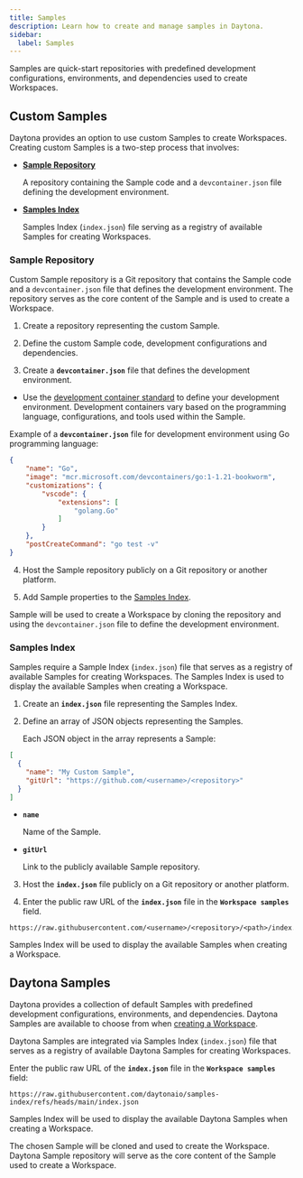 ```yaml
---
title: Samples
description: Learn how to create and manage samples in Daytona.
sidebar:
  label: Samples
---
```



Samples are quick-start repositories with predefined development configurations, environments, and dependencies used to create Workspaces.

## Custom Samples

Daytona provides an option to use custom Samples to create Workspaces. Creating custom Samples is a two-step process that involves:

- [**Sample Repository**](#sample-repository)

    A repository containing the Sample code and a `devcontainer.json` file defining the development environment.

- [**Samples Index**](#samples-index)

    Samples Index (`index.json`) file serving as a registry of available Samples for creating Workspaces.

### Sample Repository 

Custom Sample repository is a Git repository that contains the Sample code and a `devcontainer.json` file that defines the development environment. The repository serves as the core content of the Sample and is used to create a Workspace. 

1. Create a repository representing the custom Sample.

2. Define the custom Sample code, development configurations and dependencies.

3. Create a **`devcontainer.json`** file that defines the development environment.

- Use the [development container standard](https://containers.dev/) to define your development environment. Development containers vary based on the programming language, configurations, and tools used within the Sample.

Example of a **`devcontainer.json`** file for development environment using Go programming language:

```json
{
    "name": "Go",
    "image": "mcr.microsoft.com/devcontainers/go:1-1.21-bookworm",
    "customizations": {
        "vscode": {
            "extensions": [
                "golang.Go"
            ]
        }
    },
    "postCreateCommand": "go test -v"
}
```

4. Host the Sample repository publicly on a Git repository or another platform.

5. Add Sample properties to the [Samples Index](#samples-index).

Sample will be used to create a Workspace by cloning the repository and using the `devcontainer.json` file to define the development environment.

### Samples Index

Samples require a Sample Index (`index.json`) file that serves as a registry of available Samples for creating Workspaces. The Samples Index is used to display the available Samples when creating a Workspace.

1. Create an **`index.json`** file representing the Samples Index.

2. Define an array of JSON objects representing the Samples.

    Each JSON object in the array represents a Sample:

```json
[
  {
    "name": "My Custom Sample",
    "gitUrl": "https://github.com/<username>/<repository>"
  }
]
```

- **`name`**

    Name of the Sample.

- **`gitUrl`**
    
    Link to the publicly available Sample repository.

3. Host the **`index.json`** file publicly on a Git repository or another platform.

4. Enter the public raw URL of the **`index.json`** file in the **`Workspace samples`** field. 

```text
https://raw.githubusercontent.com/<username>/<repository>/<path>/index.json
```

Samples Index will be used to display the available Samples when creating a Workspace.

## Daytona Samples

Daytona provides a collection of default Samples with predefined development configurations, environments, and dependencies. Daytona Samples are available to choose from when [creating a Workspace](/usage/workspaces#create-a-workspace).

Daytona Samples are integrated via Samples Index (`index.json`) file that serves as a registry of available Daytona Samples for creating Workspaces.

Enter the public raw URL of the **`index.json`** file in the **`Workspace samples`** field:

```text
https://raw.githubusercontent.com/daytonaio/samples-index/refs/heads/main/index.json
```

Samples Index will be used to display the available Daytona Samples when creating a Workspace. 

The chosen Sample will be cloned and used to create the Workspace. Daytona Sample repository will serve as the core content of the Sample used to create a Workspace.
